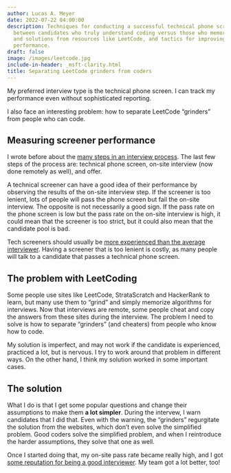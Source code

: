```yaml
---
author: Lucas A. Meyer
date: 2022-07-22 04:00:00
description: Techniques for conducting a successful technical phone screening, distinguishing
  between candidates who truly understand coding versus those who memorize algorithms
  and solutions from resources like LeetCode, and tactics for improving interviewer
  performance.
draft: false
image: /images/leetcode.jpg
include-in-header: _msft-clarity.html
title: Separating LeetCode grinders from coders
---
```

<article data-clarity-region="article">


My preferred interview type is the technical phone screen. I can track my performance even without sophisticated reporting. 

I also face an interesting problem: how to separate LeetCode "grinders" from people who can code.

## Measuring screener performance

I wrote before about the [many steps in an interview process](https://www.meyerperin.com/posts/2021-06-05-what-happens-when-a-hiring-manager-posts-a-position-on-linkedin.html). The last few steps of the process are: technical phone screen, on-site interview (now done remotely as well), and offer.

A technical screener can have a good idea of their performance by observing the results of the on-site interview step. If the screener is too lenient, lots of people will pass the phone screen but fail the on-site interview. The opposite is not necessarily a good sign. If the pass rate on the phone screen is low but the pass rate on the on-site interview is high, it could mean that the screener is too strict, but it could also mean that the candidate pool is bad.

Tech screeners should usually be [more experienced than the average interviewer](https://www.meyerperin.com/posts/2021-07-02-how-to-fail-a-technical-phone-screen.html). Having a screener that is too lenient is costly, as many people will talk to a candidate that passes a technical phone screen.

## The problem with LeetCoding

Some people use sites like LeetCode, StrataScratch and HackerRank to learn, but many use them to "grind" and simply memorize algorithms for interviews. Now that interviews are remote, some people cheat and copy the answers from these sites during the interview. The problem I need to solve is how to separate "grinders" (and cheaters) from people who know how to code.

My solution is imperfect, and may not work if the candidate is experienced, practiced a lot, but is nervous. I try to work around that problem in different ways. On the other hand, I think my solution worked in some important cases.

## The solution

What I do is that I get some popular questions and change their assumptions to make them **a lot simpler**. During the intervew, I warn candidates that I did that. Even with the warning, the "grinders" regurgitate the solution from the websites, which don't even solve the simplified problem. Good coders solve the simplified problem, and when I reintroduce the harder assumptions, they solve that one as well. 

Once I started doing that, my on-site pass rate became really high, and I got [some reputation for being a good interviewer](https://www.meyerperin.com/posts/2022-04-05-hiring-is-a-superpower.html). My team got a lot better, too!
</article>